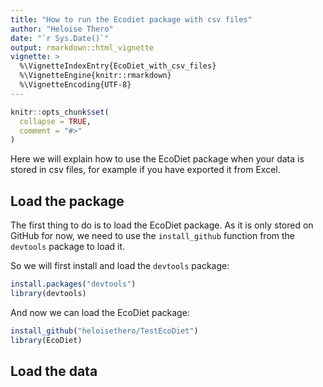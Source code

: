 ```yaml
---
title: "How to run the Ecodiet package with csv files"
author: "Heloise Thero"
date: "`r Sys.Date()`"
output: rmarkdown::html_vignette
vignette: >
  %\VignetteIndexEntry{EcoDiet_with_csv_files}
  %\VignetteEngine{knitr::rmarkdown}
  %\VignetteEncoding{UTF-8}
---
```


```r
knitr::opts_chunk$set(
  collapse = TRUE,
  comment = "#>"
)
```

Here we will explain how to use the EcoDiet package when your data is stored in csv files, for example if you have exported it from Excel.

## Load the package

The first thing to do is to load the EcoDiet package. As it is only stored on GitHub for now, we need to use the `install_github` function from the `devtools` package to load it.

So we will first install and load the `devtools` package:

```r
install.packages("devtools")
library(devtools)

```

And now we can load the EcoDiet package:

```r
install_github("heloisethero/TestEcoDiet")
library(EcoDiet)

```

## Load the data

